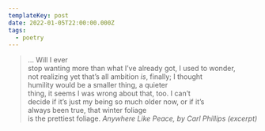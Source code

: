 ```yaml
---
templateKey: post
date: 2022-01-05T22:00:00.000Z
tags:
  - poetry
---
```

> ... Will I ever<br/>
> stop wanting more than what I’ve already got, I used to wonder,<br/>
> not realizing yet that’s all ambition <i>is</i>, finally; I thought<br/>
> humility would be a smaller thing, a quieter<br/>
> thing, it seems I was wrong about that, too. I can’t<br/>
> decide if it’s just my being so much older now, or if it’s<br/>
> always been true, that winter foliage<br/>
> is the prettiest foliage.
> <cite>Anywhere Like Peace, by Carl Phillips (excerpt)</cite>

